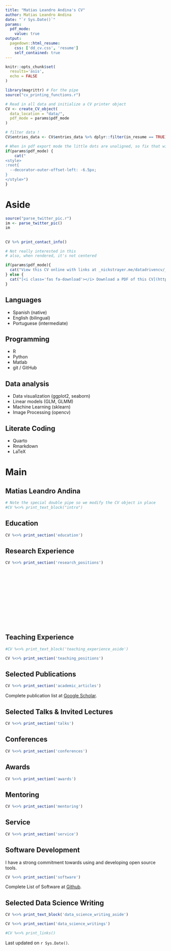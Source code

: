 ```yaml
---
title: "Matias Leandro Andina's CV"
author: Matias Leandro Andina
date: "`r Sys.Date()`"
params:
  pdf_mode:
    value: true
output:
  pagedown::html_resume:
    css: ['dd_cv.css', 'resume']
    self_contained: true
---
```


```r
knitr::opts_chunk$set(
  results='asis', 
  echo = FALSE
)

library(magrittr) # For the pipe
source("cv_printing_functions.r")

# Read in all data and initialize a CV printer object
CV <- create_CV_object(
  data_location = "data/",  
  pdf_mode = params$pdf_mode
)

# filter data !
CV$entries_data <- CV$entries_data %>% dplyr::filter(in_resume == TRUE)

```

```r
# When in pdf export mode the little dots are unaligned, so fix that with some conditional CSS.
if(params$pdf_mode) {
    cat("
<style>
:root{
  --decorator-outer-offset-left: -6.5px;
}
</style>")
}
```

# Aside

<!-- Swap image with your preferred logo -->

<!-- ![logo](){width=100%} -->

```r
source("parse_twitter_pic.r")
im <- parse_twitter_pic()
im
```

##  {#contact}

```r
CV %>% print_contact_info()
```

```r
# Not really interested in this
# also, when rendered, it's not centered

if(params$pdf_mode){
  cat("View this CV online with links at _nickstrayer.me/datadrivencv/_")
} else {
  cat("[<i class='fas fa-download'></i> Download a PDF of this CV](https://github.com/nstrayer/cv/raw/master/strayer_cv.pdf)")
}
```

## <i class="fas fa-language"></i> Languages {#languages}

-   Spanish (native)
-   English (bilingual)
-   Portuguese (intermediate)

## <i class="fa fa-code"></i> Programming {#skills}

-   R
-   Python
-   Matlab
-   git / GitHub

## <i class="fa fa-area-chart"></i> Data analysis {#skills}

-   Data visualization (ggplot2, seaborn)
-   Linear models (GLM, GLMM)
-   Machine Learning (sklearn)
-   Image Processing (opencv)

## <i class="fas fa-book-open"></i> Literate Coding {#skills}

-   Quarto
-   Rmarkdown
-   LaTeX

# Main

## Matias Leandro Andina {#title}

```r
# Note the special double pipe so we modify the CV object in place
#CV %<>% print_text_block("intro") 
```

## Education {data-icon="graduation-cap" data-concise="true"}

```r
CV %<>% print_section('education')
```

## Research Experience {data-icon="flask"}

```r
CV %<>% print_section('research_positions')
```

<!-- These breaks just force a new page so section doesnt get cut off -->

<br> <br> 
<br> <br> 
<br> <br>
<br> <br>
<br> <br>

## Teaching Experience {data-icon="chalkboard-teacher"}

::: aside
```r
#CV %<>% print_text_block('teaching_experience_aside')
```
:::

```r
CV %<>% print_section('teaching_positions')
```

## Selected Publications {data-icon="file"}

```r
CV %<>% print_section('academic_articles')
```

Complete publication list at [Google Scholar](https://scholar.google.com/citations?user=PnTVdPAAAAAJ&hl=en).

## Selected Talks & Invited Lectures {data-icon="bullhorn"}

```r
CV %<>% print_section('talks')

```

## Conferences
```r
CV %<>% print_section('conferences')
```


## Awards {data-icon="star-o"}

```r
CV %<>% print_section('awards')
```

## Mentoring {data-icon="handshake-o" data-concise="true"}

```r
CV %<>% print_section('mentoring')


```

## Service {data-icon="university"}

```r
CV %<>% print_section('service')
```


## Software Development {data-icon="desktop"}

:::aside
I have a strong commitment towards using and developing open source tools. 
:::

```r
CV %<>% print_section('software')
```


Complete List of Software at [Github](https://github.com/matiasandina).


## Selected Data Science Writing {data-icon="chart-line"}

::: aside
```r
CV %<>% print_text_block('data_science_writing_aside')
```
:::

```r
CV %<>% print_section('data_science_writings')
```

```r
#CV %<>% print_links()
```

:::footer
Last updated on `r Sys.Date()`.
:::